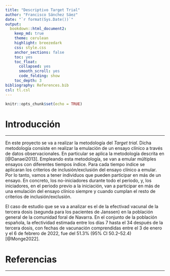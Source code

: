 ```yaml
---
title: "Descriptivo Target Trial"
author: "Francisco Sánchez Sáez"
date: "`r format(Sys.Date())`"
output: 
  bookdown::html_document2:
    keep_md: true 
    theme: cerulean
    highlight: breezedark
    css: style.css
    anchor_sections: false
    toc: yes
    toc_float:
      collapsed: yes
      smooth_scroll: yes
      code_folding: show
    toc_depth: 3
bibliography: References.bib
csl: tl.csl
---
```


```r
knitr::opts_chunk$set(echo = TRUE)
```

# Introducción

***

En este proyecto se va a realizar la metodología del *Target trial*. Dicha metodología consiste en realizar la emulación de un ensayo clínico a través de datos observacionales. En particular se aplica la metodología descrita en [@Danaei2013]. Empleando esta metodología, se van a emular múltiples ensayos con diferentes tiempos índice. Para cada tiempo índice se aplicaran los criterios de inclusión/exclusión del ensayo clínico a emular. Por lo tanto, vamos a tener individuos que pueden participar en más de un ensayo. En concreto, los no-iniciadores durante todo el periodo, y, los iniciadores, en el periodo previo a la iniciación, van a participar en más de una emulación del ensayo clínico siempre y cuando cumplan el resto de criterios de inclusión/exclusión.

El caso de estudio que se va a analizar es el de la efectivad vacunal de la tercera dosis (segunda para los pacientes de Janssen) en la población general de la comunidad foral de Navarra. En el conjunto de la población española, la efectividad estimada entre los días 7 hasta el 34 después de la tercera dosis, con fechas de vacunación comprendidas entre el 3 de enero y el 6 de febrero de 2022, fue del 51.3% (95% CI 50.2–52.4) [@Monge2022]. 
<br>

# Referencias

***
